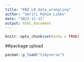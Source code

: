 ```yaml
---
title: "KNZ_L0_data_wrangling"
author: "Smriti Pehim Limbu"
date: "2023-12-11"
output: html_document
---
```


```r
knitr::opts_chunk$set(echo = TRUE)
```

##package upload
```r
pacman::p_load("tidyverse")

```

